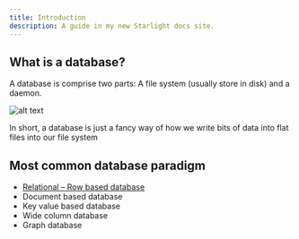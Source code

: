 ```yaml
---
title: Introduction
description: A guide in my new Starlight docs site.
---
```


## What is a database?

A database is comprise two parts: A file system (usually store in disk) and a daemon.

![alt text](image.png)

In short, a database is just a fancy way of how we write bits of data into flat files into our file system

## Most common database paradigm

- [Relational – Row based database](/database/hehe)
- Document based database
- Key value based database
- Wide column database
- Graph database
